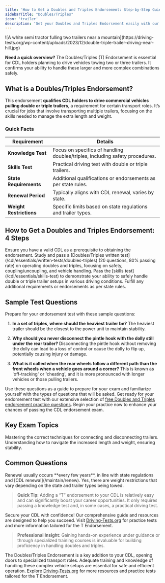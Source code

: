 ```yaml
---
title: 'How to Get a Doubles and Triples Endorsement: Step-by-Step Guide'
sidebarTitle: "Doubles/Triples"
icon: 'trailer'
description: 'Get your Doubles and Triples Endorsement easily with our clear, step-by-step guide. Discover what you need to know about the certification process and requirements for your CDL.'
---
```

<Snippet file="andrei.mdx" />
![A white semi tractor fulling two trailers near a mountain](https://driving-tests.org/wp-content/uploads/2023/12/double-triple-trailer-driving-near-hill.jpg)

**Need a quick overview?** The Doubles/Triples (T) Endorsement is essential for CDL holders planning to drive vehicles towing two or three trailers. It confirms your ability to handle these larger and more complex combinations safely.

<Snippet file="doubles-triples-endorsement-diagram.mdx" />

## What is a Doubles/Triples Endorsement?
This endorsement **qualifies CDL holders to drive commercial vehicles pulling double or triple trailers**, a requirement for certain transport roles. It’s crucial for jobs that involve transporting multiple trailers, focusing on the skills needed to manage the extra length and weight.

### Quick Facts

| **Requirement** | **Details** |
|-----------------|-------------|
| **Knowledge Test** | Focus on specifics of handling doubles/triples, including safety procedures. |
| **Skills Test** | Practical driving test with double or triple trailers. |
| **State Requirements** | Additional qualifications or endorsements as per state rules. |
| **Renewal Period** | Typically aligns with CDL renewal, varies by state. |
| **Weight Restrictions** | Specific limits based on state regulations and trailer types. |

## How to Get a Doubles and Triples Endorsement: 4 Steps

<Steps>
  <Step title="Start with Your CDL">
    Ensure you have a valid CDL as a prerequisite to obtaining the endorsement.
  </Step>
  <Step title="Pass Your Knowledge Test">
    Study and pass a [Doubles/Triples written test](/cdl/essentials/written-tests/doubles-triples) (20 questions, 80% passing rate) on operating doubles and triples, focusing on safety, coupling/uncoupling, and vehicle handling.
  </Step>
  <Step title="Pass Your Practical Skills Assessment">
    Pass the [skills test](/cdl/essentials/skills-test) to demonstrate your ability to safely handle double or triple trailer setups in various driving conditions.
  </Step>
  <Step title="Fulfill State-Specific Criteria">
    Fulfill any additional requirements or endorsements as per state rules.
  </Step>
</Steps>

## Sample Test Questions

Prepare for your endorsement test with these sample questions:

1. **In a set of triples, where should the heaviest trailer be?**
   The heaviest trailer should be the closest to the power unit to maintain stability.

2. **Why should you never disconnect the pintle hook with the dolly still under the rear trailer?**
   Disconnecting the pintle hook without removing the dolly can lead to a loss of control or cause the dolly to flip up, potentially causing injury or damage.

3. **What is it called when the rear wheels follow a different path than the front wheels when a vehicle goes around a corner?**
   This is known as 'off-tracking' or 'cheating', and it is more pronounced with longer vehicles or those pulling trailers.

Use these questions as a guide to prepare for your exam and familiarize yourself with the types of questions that will be asked. Get ready for your endorsement test with our extensive selection of [free Doubles and Triples endorsement practice questions](/academy/cdl/essentials/written-tests/doubles-triples#start-a-free-doubles-triples-practice-test). Begin your practice now to enhance your chances of passing the CDL endorsement exam.

## Key Exam Topics

<CardGroup cols={2}>
  <Card title="Coupling/Uncoupling Procedures" icon="link">
    Mastering the correct techniques for connecting and disconnecting trailers.
  </Card>

  <Card title="Vehicle Handling and Stability" icon="scale-unbalanced">
    Understanding how to navigate the increased length and weight, ensuring stability.
  </Card>
</CardGroup>

## Common Questions

<AccordionGroup>
  <Accordion title="How Often Do I Need to Renew My T Endorsement?">
    Renewal usually occurs **every few years**, in line with state regulations and [CDL renewal](/maintain/renew).
  </Accordion>
  <Accordion title="Are There Weight Limitations with the T Endorsement?">
    Yes, there are weight restrictions that vary depending on the state and trailer types being towed.
  </Accordion>
</AccordionGroup>

> **Quick Tip**: Adding a “T” endorsement to your CDL is relatively easy and can significantly boost your career opportunities. It only requires passing a knowledge test and, in some cases, a practical driving test.

Secure your CDL with confidence! Our comprehensive guide and resources are designed to help you succeed. Visit [Driving-Tests.org](https://driving-tests.org) for practice tests and more information tailored for the T Endorsement.

> **Professional Insight**: Gaining hands-on experience under guidance or through specialized training courses is invaluable for building proficiency in handling doubles and triples.

The Doubles/Triples Endorsement is a key addition to your CDL, opening doors to specialized transport roles. Adequate training and knowledge of handling these complex vehicle setups are essential for safe and efficient operation. Explore [Driving-Tests.org](https://driving-tests.org) for more resources and practice tests tailored for the T Endorsement.

<Snippet file="cdl-premium.mdx" />
